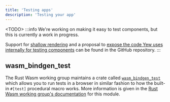 ```yaml
---
title: 'Testing apps'
description: 'Testing your app'
---
```


&lt;TODO&gt;
:::info
We're working on making it easy to test components, but this is currently a work in progress.

Support for [shallow rendering](https://github.com/yewstack/yew/issues/1413) and a proposal to
[expose the code Yew uses internally for testing components](https://github.com/yewstack/yew/issues/1413)
can be found in the GitHub repository.
:::

## wasm_bindgen_test

The Rust Wasm working group maintains a crate called [`wasm_bindgen_test`](https://rustwasm.github.io/docs/wasm-bindgen/wasm-bindgen-test/index.html) which allows you to run tests in a browser in similar fashion to how
the built-in `#[test]` procedural macro works. More information is given in the [Rust Wasm working group's documentation](https://rustwasm.github.io/docs/wasm-bindgen/wasm-bindgen-test/index.html)
for this module.
